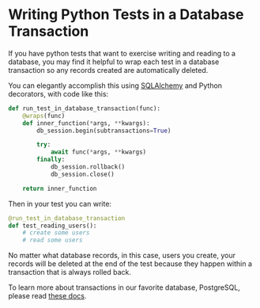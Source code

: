 # Writing Python Tests in a Database Transaction

If you have python tests that want to exercise writing and reading to a
database, you may find it helpful to wrap each test in a database transaction
so any records created are automatically deleted.

You can elegantly accomplish this using
[SQLAlchemy](https://www.sqlalchemy.org/) and Python decorators, with code
like this:

```python
def run_test_in_database_transaction(func):
    @wraps(func)
    def inner_function(*args, **kwargs):
        db_session.begin(subtransactions=True)

        try:
            await func(*args, **kwargs)
        finally:
            db_session.rollback()
            db_session.close()

    return inner_function
```

Then in your test you can write:


```python
@run_test_in_database_transaction
def test_reading_users():
    # create some users
    # read some users
```

No matter what database records, in this case, users you create, your records
will be deleted at the end of the test because they happen within a
transaction that is always rolled back.

To learn more about transactions in our favorite database, PostgreSQL, please
read [these
docs](https://www.postgresql.org/docs/current/tutorial-transactions.html).
